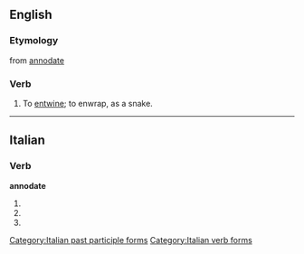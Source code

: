 ==English==
{{rfv}}

===Etymology===
from {{etyl|it}} [[annodate]]

===Verb===
{{en-verb|annodat|es}}

# To [[entwine]]; to enwrap, as a snake.

----

==Italian==

===Verb===
'''annodate'''

# {{form of|[[second-person|Second-person]] [[plural]] [[present tense]]|[[annodare#Italian|annodare]]|lang=Italian}}
# {{form of|Second-person plural [[imperative]]|annodare#Italian|annodare|lang=Italian}}
# {{form of|[[feminine|Feminine]] plural|[[annodato]]}}

[[Category:Italian past participle forms]]
[[Category:Italian verb forms]]